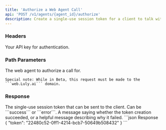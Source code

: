 ```yaml
---
title: 'Authorize a Web Agent Call'
api: 'POST /v1/agents/{agent_id}/authorize'
description: Create a single-use session token for a client to talk with your web agent.
---
```


### Headers

<ParamField header="authorization" type="string" required={true}>
  Your API key for authentication.
</ParamField>

### Path Parameters

<ParamField path="agent_id" type="string" required={true}>
    The web agent to authorize a call for.

    Special note: While in Beta, this request must be made to the ```web.Luly.ai``` domain.
</ParamField>

### Response

<ResponseField name="token" type="string">
    The single-use session token that can be sent to the client.
</ResponseField>

<ResponseField name="status" type="string">
    Can be ```success``` or ```error```.
</ResponseField>

<ResponseField name="message" type="string">
    A message saying whether the token creation succeeded, or a helpful message describing why it failed.
</ResponseField>

<ResponseExample>
```json Response
{
  "token": "22480c52-0ff1-4214-bcb7-50649b508432"
}
```
</ResponseExample>
